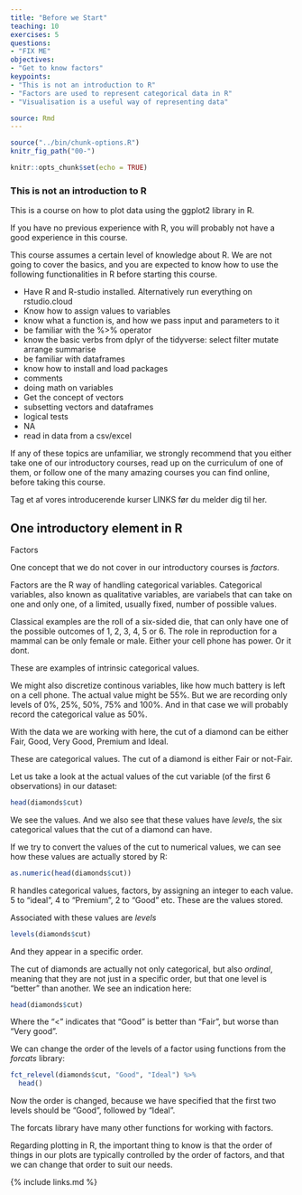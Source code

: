```yaml
---
title: "Before we Start"
teaching: 10
exercises: 5
questions:
- "FIX ME"
objectives:
- "Get to know factors"
keypoints:
- "This is not an introduction to R"
- "Factors are used to represent categorical data in R"
- "Visualisation is a useful way of representing data"

source: Rmd
---
```


```r
source("../bin/chunk-options.R")
knitr_fig_path("00-")
```

```r
knitr::opts_chunk$set(echo = TRUE)
```
### This is not an introduction to R

This is a course on how to plot data using the ggplot2 library in R.

If you have no previous experience with R, you will probably not have a 
good experience in this course.

This course assumes a certain level of knowledge about R. We are not going to cover the basics, and you are expected to know how to use the following functionalities in R before starting this course.

* Have R and R-studio installed. Alternatively run everything on rstudio.cloud
* Know how to assign values to variables
* know what a function is, and how we pass input and parameters to it
* be familiar with the %>% operator
* know the basic verbs from dplyr of the tidyverse: select filter mutate arrange summarise
* be familiar with dataframes
* know how to install and load packages
* comments 
* doing math on variables 
* Get the concept of vectors 
* subsetting vectors and dataframes 
* logical tests 
* NA 
* read in data from a csv/excel

If any of these topics are unfamiliar, we strongly recommend that you either take one of our introductory courses, read up on the curriculum of one of them, or follow one of the many amazing courses you can find online, before taking this course.


Tag et af vores introducerende kurser LINKS før du melder dig til her.






## One introductory element in R

Factors

One concept that we do not cover in our introductory courses is *factors*.

Factors are the R way of handling categorical variables. Categorical variables,
also known as qualitative variables, are variabels that can take on one and only
one, of a limited, usually fixed, number of possible values. 

Classical examples are the roll of a six-sided die, that can only have one of the
possible outcomes of 1, 2, 3, 4, 5 or 6. The role in reproduction for a mammal
can be only female or male. Either your cell phone has power. Or it dont.

These are examples of intrinsic categorical values. 

We might also discretize continous variables, like how much battery is left on a 
cell phone. The actual value might be 55%. But we are recording only levels of 
0%, 25%, 50%, 75% and 100%. And in that case we will probably record the categorical
value as 50%.

With the data we are working with here, the cut of a diamond can be either
Fair, Good, Very Good, Premium and Ideal. 

These are categorical values. The cut of a diamond is either Fair or not-Fair.

Let us take a look at the actual values of the cut variable (of the first 6 
observations) in our dataset:
```r
head(diamonds$cut)
```
We see the values. And we also see that these values have *levels*, the six
categorical values that the cut of a diamond can have.

If we try to convert the values of the cut to numerical values, we can see how 
these values are actually stored by R:

```r
as.numeric(head(diamonds$cut))
```
R handles categorical values, factors, by assigning an integer to each value.
5 to "ideal", 4 to "Premium", 2 to "Good" etc. These are the values stored.

Associated with these values are *levels*

```r
levels(diamonds$cut)
```

And they appear in a specific order. 

The cut of diamonds are actually not only categorical, but also *ordinal*, meaning
that they are not just in a specific order, but that one level is "better" than
another. We see an indication here:

```r
head(diamonds$cut)
```
Where the "<" indicates that "Good" is better than "Fair", but worse than 
"Very good".

We can change the order of the levels of a factor using functions from the 
*forcats* library:

```r
fct_relevel(diamonds$cut, "Good", "Ideal") %>% 
  head()
```
Now the order is changed, because we have specified that the first two levels 
should be "Good", followed by "Ideal".

The forcats library have many other functions for working with factors. 

Regarding plotting in R, the important thing to know is that the order of things
in our plots are typically controlled by the order of factors, and that we can
change that order to suit our needs.




{% include links.md %}